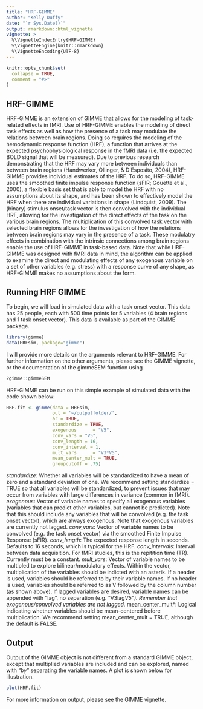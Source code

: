 ```yaml
---
title: "HRF-GIMME"
author: "Kelly Duffy"
date: "`r Sys.Date()`"
output: rmarkdown::html_vignette
vignette: >
  %\VignetteIndexEntry{HRF-GIMME}
  %\VignetteEngine{knitr::rmarkdown}
  %\VignetteEncoding{UTF-8}
---
```


```r
knitr::opts_chunk$set(
  collapse = TRUE,
  comment = "#>"
)
```

## HRF-GIMME

HRF-GIMME is an extension of GIMME that allows for the modeling of task-related effects in fMRI. Use of HRF-GIMME enables the modeling of direct task effects as well as how the presence of a task may modulate the relations between brain regions. Doing so requires the modeling of the hemodynamic response function (HRF), a function that arrives at the expected psychophysiological response in the fMRI data (i.e. the expected BOLD signal that will be measured). Due to previous research demonstrating that the HRF may vary more between individuals than between brain regions (Handwerker, Ollinger, & D'Esposito, 2004), HRF-GIMME provides individual estimates of the HRF. To do so, HRF-GIMME uses the smoothed finite impulse response function (sFIR; Gouette et al., 2000), a flexible basis set that is able to model the HRF with no assumptions about its shape, and has been shown to effectively model the HRF when there are individual variations in shape (Lindquist, 2009). The (binary) stimulus onset/task vector is then convolved with the individual HRF, allowing for the investigation of the direct effects of the task on the various brain regions. The multiplication of this convolved task vector with selected brain regions allows for the investigation of how the relations between brain regions may vary in the presence of a task. These modulatry effects in combination with the intrinsic connections among brain regions enable the use of HRF-GIMME in task-based data.
Note that while HRF-GIMME was designed with fMRI data in mind, the algorithm can be applied to examine the direct and modulating effects of any exogenous variable on a set of other variables (e.g. stress) with a response curve of any shape, as HRF-GIMME makes no assumptions about the form. 

## Running HRF GIMME

To begin, we will load in simulated data with a task onset vector. This data has 25 people, each with 500 time points for 5 variables (4 brain regions and 1 task onset vector). This data is available as part of the GIMME package.

```r
library(gimme)
data(HRFsim, package="gimme")
```

I will provide more details on the arguments relevant to HRF-GIMME. For further information on the other arguments, please see the GIMME vignette, or the documentation of the gimmeSEM function using 
```r
?gimme::gimmeSEM 
```

HRF-GIMME can be run on this simple example of simulated data with the code shown below:
```r
HRF.fit <- gimme(data = HRFsim,
                 out = '~/outputfolder/',
                 ar = TRUE,
                 standardize = TRUE,
                 exogenous      = "V5",
                 conv_vars = "V5", 
                 conv_length = 16,
                 conv_interval = 1,
                 mult_vars      = "V3*V5",
                 mean_center_mult = TRUE, 
                 groupcutoff = .75)
```
*standardize*: Whether all variables  will be standardized to have a mean of zero and a standard deviation of one. We recommend setting standardize = TRUE so that all variables will be standardized, to prevent issues that may occur from variables with large differences in variance (common in fMRI).
*exogenous*: Vector of variable names to specify all exogenous variables (variables that can predict other variables, but cannot be predicted). Note that this should include any variables that will be convolved (e.g. the task onset vector), which are always exogenous. Note that exogenous variables are currently not lagged. 
*conv_vars*: Vector of variable names to be convolved (e.g. the task onset vector) via the smoothed Finite Impulse Response (sFIR). 
*conv_length*: The expected response length in seconds. Defaults to 16 seconds, which is typical for the HRF. 
*conv_intervals*: Interval between data acquisition. For fMRI studies, this is the repitition time (TR). Currently must be a constant. 
*mult_vars*: Vector of variable names to be multipled to explore bilinear/modulatory effects. Within the vector, multiplication of the variables should be indicted with an asterik. If a header is used, variables should be referred to by their variable names. If no header is used, variables should be referred to as V followed by the column number (as shown above). If lagged variables are desired, variable names can be appended with "lag", no separation (e.g. "V3lag*V5"). Remember that exogenous/convolved variables are not lagged. 
*mean_center_mult*: Logical indicating whether variables should be mean-centered before multiplication. We recommend setting mean_center_mult = TRUE, although the default is FALSE.

## Output

Output of the GIMME object is not different from a standard GIMME object, except that multiplied variables are included and can be explored, named with "_by_" separating the variable names. A plot is shown below for illustration. 
```r
plot(HRF.fit)
```

For more information on output, please see the GIMME vignette. 